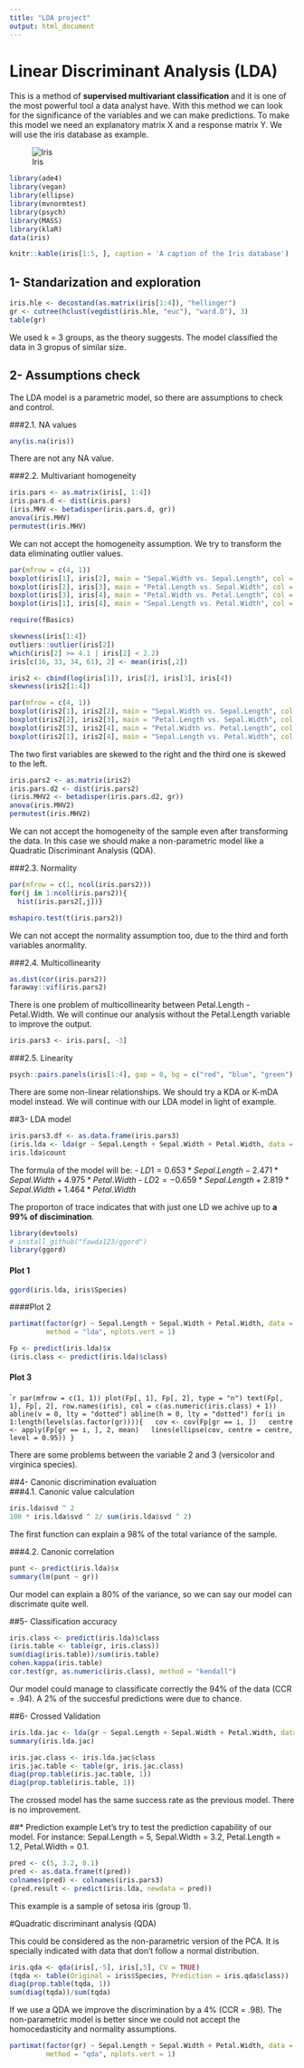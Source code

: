 ```yaml
---
title: "LDA project"
output: html_document
---
```



# Linear Discriminant Analysis (LDA)

This is a method of **supervised multivariant classification** and it is one of the 
most powerful tool a data analyst have. With this method we can look for the 
significance of the variables and we can make predictions. 
To make this model we need an explanatory matrix X and a response matrix Y.
We will use the iris database as example.

![Iris](https://www.google.co.jp/url?sa=i&rct=j&q=&esrc=s&source=images&cd=&cad=rja&uact=8&ved=2ahUKEwiEiMrDs4TcAhXZc94KHa0DA_oQjRx6BAgBEAU&url=https%3A%2F%2Fwww.palass.org%2Fpublications%2Fnewsletter%2Fpalaeomath-101%2Fpalaeomath-part-10-groups-i&psig=AOvVaw1xACKJnOklPvq1RMLEUeM3&ust=1530757854877316)

```r
library(ade4)
library(vegan)
library(ellipse)
library(mvnormtest)
library(psych)
library(MASS)
library(klaR)
data(iris)
```

```r
knitr::kable(iris[1:5, ], caption = 'A caption of the Iris database')
```

## 1- Standarization and exploration

```r
iris.hle <- decostand(as.matrix(iris[1:4]), "hellinger") 
gr <- cutree(hclust(vegdist(iris.hle, "euc"), "ward.D"), 3)
table(gr)
```
We used k = 3 groups, as the theory suggests. The model classified the data in 3 gropus of similar size.



## 2- Assumptions check 
The LDA model is a parametric model, so there are assumptions to check and control.

###2.1. NA values

```r
any(is.na(iris))
```
There are not any NA value.

###2.2. Multivariant homogeneity 

```r
iris.pars <- as.matrix(iris[, 1:4])
iris.pars.d <- dist(iris.pars)
(iris.MHV <- betadisper(iris.pars.d, gr))
anova(iris.MHV)
permutest(iris.MHV)
```

We can not accept the homogeneity assumption. We try to transform the data eliminating
outlier values.

```r
par(mfrow = c(4, 1))
boxplot(iris[1], iris[2], main = "Sepal.Width vs. Sepal.Length", col = "red", horizontal = TRUE)
boxplot(iris[2], iris[3], main = "Petal.Length vs. Sepal.Width", col = "blue", horizontal = TRUE)
boxplot(iris[3], iris[4], main = "Petal.Width vs. Petal.Length", col = "green", horizontal = TRUE)
boxplot(iris[1], iris[4], main = "Sepal.Length vs. Petal.Width", col = "yellow", horizontal = TRUE)
```
```r
require(fBasics)
```
```r
skewness(iris[1:4])
outliers::outlier(iris[2])
which(iris[2] >= 4.1 | iris[2] < 2.2) 
iris[c(16, 33, 34, 61), 2] <- mean(iris[,2])

iris2 <- cbind(log(iris[1]), iris[2], iris[3], iris[4])
skewness(iris2[1:4])
```
```r
par(mfrow = c(4, 1))
boxplot(iris2[1], iris2[2], main = "Sepal.Width vs. Sepal.Length", col = "red", horizontal = TRUE)
boxplot(iris2[2], iris2[3], main = "Petal.Length vs. Sepal.Width", col = "blue", horizontal = TRUE)
boxplot(iris2[3], iris2[4], main = "Petal.Width vs. Petal.Length", col = "green", horizontal = TRUE)
boxplot(iris2[1], iris2[4], main = "Sepal.Length vs. Petal.Width", col = "yellow", horizontal = TRUE)

```

The two first variables are skewed to the right and the third one is skewed to the left.
```r
iris.pars2 <- as.matrix(iris2)
iris.pars.d2 <- dist(iris.pars2)
(iris.MHV2 <- betadisper(iris.pars.d2, gr))
anova(iris.MHV2)
permutest(iris.MHV2)
```
We can not accept the homogeneity of the sample even after transforming the data. In this case
we should make a non-parametric model like a Quadratic Discriminant Analysis (QDA).

###2.3. Normality 
```r
par(mfrow = c(1, ncol(iris.pars2)))
for(j in 1:ncol(iris.pars2)){
  hist(iris.pars2[,j])}

mshapiro.test(t(iris.pars2))
```
We can not accept the normality assumption too, due to the third and forth variables anormality.

###2.4. Multicollinearity 
```r
as.dist(cor(iris.pars2))
faraway::vif(iris.pars2)
```
There is one problem of multicollinearity between Petal.Length - Petal.Width. We will continue
our analysis without the Petal.Length variable to improve the output.
```r
iris.pars3 <- iris.pars[, -3]
```
###2.5. Linearity
```r
psych::pairs.panels(iris[1:4], gap = 0, bg = c("red", "blue", "green")[iris$Species], pch = 21)
```

There are some non-linear relationships. We should try a KDA or K-mDA model instead. We will 
continue with our LDA model in light of example. 



##3- LDA model

```r
iris.pars3.df <- as.data.frame(iris.pars3)
(iris.lda <- lda(gr ~ Sepal.Length + Sepal.Width + Petal.Width, data = iris.pars3.df))
iris.lda$count
```
The formula of the model will be:
- $LD1 = 0.653 * Sepal.Length - 2.471 * Sepal.Width + 4.975 * Petal.Width$
- $LD2 = -0.659 * Sepal.Length + 2.819 * Sepal.Width + 1.464 * Petal.Width$

The proporton of trace indicates that with just one LD we achive up to **a 99% of discimination**.

```r
library(devtools)
# install_github("fawda123/ggord")
library(ggord)
```
#### Plot 1
```r
ggord(iris.lda, iris$Species)
```

####Plot 2
```r
partimat(factor(gr) ~ Sepal.Length + Sepal.Width + Petal.Width, data = iris.pars3.df,
         method = "lda", nplots.vert = 1)

Fp <- predict(iris.lda)$x
(iris.class <- predict(iris.lda)$class)
```

#### Plot 3
````r
par(mfrow = c(1, 1))
plot(Fp[, 1], Fp[, 2], type = "n")
text(Fp[, 1], Fp[, 2], row.names(iris), col = c(as.numeric(iris.class) + 1))
abline(v = 0, lty = "dotted")
abline(h = 0, lty = "dotted")
for(i in 1:length(levels(as.factor(gr)))){
  cov <- cov(Fp[gr == i, ])
  centre <- apply(Fp[gr == i, ], 2, mean)
  lines(ellipse(cov, centre = centre, level = 0.95))
}
```

There are some problems between the variable 2 and 3 (versicolor and virginica species).



##4- Canonic discrimination evaluation  
###4.1. Canonic value calculation 
```r
iris.lda$svd ^ 2 
100 * iris.lda$svd ^ 2/ sum(iris.lda$svd ^ 2) 
```
The first function can explain a 98% of the total variance of the sample.

###4.2. Canonic correlation
```r
punt <- predict(iris.lda)$x
summary(lm(punt ~ gr))
```
Our model can explain a 80% of the variance, so we can say our model can discrimate quite well.

##5- Classification accuracy
```r
iris.class <- predict(iris.lda)$class
(iris.table <- table(gr, iris.class))
sum(diag(iris.table))/sum(iris.table)
cohen.kappa(iris.table)
cor.test(gr, as.numeric(iris.class), method = "kendall")
```
Our model could manage to classificate correctly the 94% of the data (CCR = .94). A 2% of the 
succesful predictions were due to chance.


##6- Crossed Validation 
```r
iris.lda.jac <- lda(gr ~ Sepal.Length + Sepal.Width + Petal.Width, data = iris.pars3.df, CV = TRUE)
summary(iris.lda.jac)

iris.jac.class <- iris.lda.jac$class
iris.jac.table <- table(gr, iris.jac.class)
diag(prop.table(iris.jac.table, 1))
diag(prop.table(iris.table, 1))
```
The crossed model has the same success rate as the previous model. There is no improvement.



##* Prediction example
Let's try to test the prediction capability of our model.
For instance: Sepal.Length = 5, Sepal.Width = 3.2, Petal.Length = 1.2, Petal.Width = 0.1.

```r
pred <- c(5, 3.2, 0.1)
pred <- as.data.frame(t(pred))
colnames(pred) <- colnames(iris.pars3)
(pred.result <- predict(iris.lda, newdata = pred))
```
This example is a sample of setosa iris (group 1).


#Quadratic discriminant analysis (QDA)

This could be considered as the non-parametric version of the PCA. It is specially indicated with data that don't follow a normal distribution. 

```r
iris.qda <- qda(iris[,-5], iris[,5], CV = TRUE)
(tqda <- table(Original = iris$Species, Prediction = iris.qda$class))
diag(prop.table(tqda, 1))
sum(diag(tqda))/sum(tqda)
```
If we use a QDA we improve the discrimination by a 4% (CCR = .98). The non-parametric model is better since we could not accept the homocedasticity and normality assumptions. 
```r
partimat(factor(gr) ~ Sepal.Length + Sepal.Width + Petal.Width, data = iris.pars3.df,
         method = "qda", nplots.vert = 1)
```
